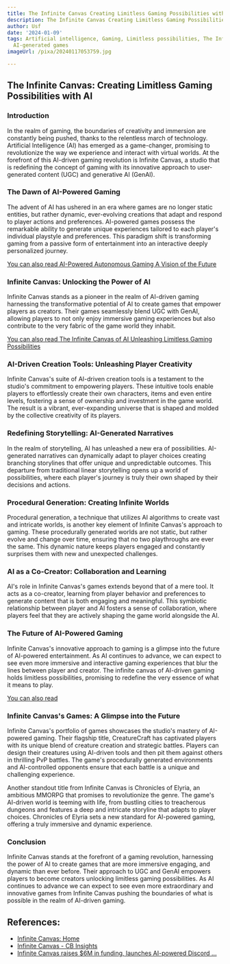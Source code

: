 ```yaml
---
title: The Infinite Canvas Creating Limitless Gaming Possibilities with AI
description: The Infinite Canvas Creating Limitless Gaming Possibilities with AI
author: Usf
date: '2024-01-09'
tags: Artificial intelligence, Gaming, Limitless possibilities, The Infinite Canvas,
  AI-generated games
imageUrl: /pixa/20240117053759.jpg

---
```

## The Infinite Canvas: Creating Limitless Gaming Possibilities with AI

### Introduction

In the realm of  gaming, the boundaries of creativity and immersion are constantly being  pushed, thanks to the relentless march of technology.  Artificial Intelligence (AI) has  emerged as a game-changer, promising to revolutionize the  way we experience and interact with virtual worlds. At the forefront  of this AI-driven  gaming revolution is Infinite Canvas, a studio that is redefining the concept of gaming  with its innovative approach to user-generated content  (UGC) and generative AI (GenAI).

### The Dawn of AI-Powered Gaming

The advent of AI has  ushered in an era where  games are no longer static entities, but rather dynamic, ever-evolving creations that adapt and respond to player actions  and preferences. AI-powered games possess  the remarkable ability to generate unique  experiences tailored to each player's individual playstyle and preferences. This paradigm shift is transforming  gaming from a passive form of entertainment into an interactive deeply personalized journey.

[You can also read AI-Powered Autonomous Gaming A Vision of the Future](AI-Powered%20Autonomous%20Gaming%20A%20Vision%20of%20the%20Future)


### Infinite Canvas: Unlocking the Power of AI

Infinite Canvas stands as a pioneer in the realm of AI-driven gaming harnessing the transformative potential  of AI  to create games that  empower players as creators. Their games seamlessly blend UGC with GenAI, allowing players to not only enjoy immersive  gaming experiences but also contribute to the very  fabric of the game world they inhabit.

[You can  also read The Infinite Canvas of AI Unleashing  Limitless Gaming Possibilities](The%20Infinite%20Canvas%20of%20AI%20Unleashing%20Limitless%20Gaming%20Possibilities)


### AI-Driven Creation Tools: Unleashing Player Creativity

Infinite Canvas's suite of AI-driven creation tools is a testament  to the studio's  commitment to empowering players.  These intuitive tools enable players to effortlessly create their own characters, items and  even entire levels, fostering  a sense of ownership  and investment in the game world.  The result  is a vibrant, ever-expanding universe that is shaped and molded by the  collective creativity of its  players.

### Redefining Storytelling: AI-Generated Narratives

In the realm of storytelling, AI has unleashed a new era of  possibilities. AI-generated narratives  can dynamically adapt to player choices creating branching storylines that offer unique and unpredictable outcomes. This departure  from traditional linear  storytelling opens up  a world of possibilities, where each player's journey is truly their own shaped by their decisions and actions.

###  Procedural Generation: Creating Infinite Worlds

Procedural  generation, a technique that utilizes AI algorithms to create vast and intricate worlds, is  another key element of Infinite Canvas's approach  to gaming. These procedurally generated worlds are not static, but  rather evolve  and change over time, ensuring that no two playthroughs  are ever the same. This dynamic nature  keeps players engaged and constantly surprises them with new and unexpected challenges.

### AI as  a Co-Creator: Collaboration  and Learning

AI's role in Infinite Canvas's games extends  beyond  that of a mere tool. It acts as a co-creator, learning from player behavior and preferences  to generate content that is both engaging  and meaningful.  This symbiotic relationship between player and  AI fosters a sense of collaboration, where players feel that  they are actively shaping the game world  alongside the AI.

### The Future of AI-Powered Gaming

Infinite Canvas's innovative  approach to gaming is a glimpse into the future of AI-powered entertainment. As AI continues  to advance, we can expect to see even more immersive and interactive gaming experiences that  blur the lines between player and creator. The infinite canvas of AI-driven gaming holds limitless possibilities, promising to redefine the very essence of what it means to play.

[You can also read ]()


### Infinite Canvas's Games: A Glimpse into  the Future

Infinite Canvas's portfolio of games showcases the studio's mastery of AI-powered gaming. Their flagship title, CreatureCraft has captivated players with its unique blend of creature creation and strategic battles. Players can design their creatures using AI-driven tools and then pit them against others in  thrilling PvP battles. The game's procedurally generated environments and AI-controlled opponents ensure  that each battle is a unique and  challenging experience.

Another standout title from Infinite Canvas  is Chronicles  of Elyria,  an  ambitious MMORPG that  promises to revolutionize the genre. The game's AI-driven world is teeming with life, from bustling cities to treacherous dungeons and features a deep and intricate  storyline  that adapts to  player choices. Chronicles of Elyria  sets  a new standard for AI-powered gaming, offering a truly immersive and  dynamic experience.

### Conclusion

Infinite Canvas stands at the forefront of a gaming revolution, harnessing the power of AI to create games that are more immersive engaging, and dynamic than ever before. Their approach to UGC and GenAI empowers players to become creators unlocking  limitless gaming possibilities. As AI continues to advance we can expect  to see even more  extraordinary and innovative games from Infinite Canvas pushing the boundaries of  what is possible in the realm of AI-driven gaming.

## References:
- [Infinite Canvas: Home](https://www.infinitecanvas.gg/)
- [Infinite Canvas - CB Insights](https://www.cbinsights.com/company/infinite-canvas)
- [Infinite Canvas raises $6M in funding, launches AI-powered Discord ...](https://venturebeat.com/games/infinite-canvas-raises-6m-in-funding-launches-ai-powered-discord-game/)
